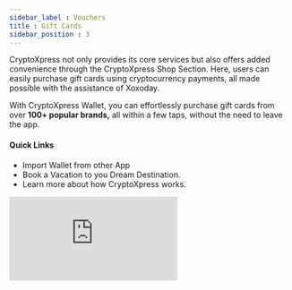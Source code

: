 ```yaml
---
sidebar_label : Vouchers
title : Gift Cards
sidebar_position : 3
---
```

<!--IMPORTS-->


<!--BODY-->

<div className="overview-header">
  <div>
    <p>
      <span className="font-bold text-xl ">CryptoXpress </span> not only provides its core services but also offers added convenience through the CryptoXpress Shop Section. Here, users can easily purchase gift cards using cryptocurrency payments, all made possible with the assistance of <span className="font-bold text-md ">Xoxoday.</span>
    </p>
    <p>
      With CryptoXpress Wallet, you can effortlessly purchase gift cards from over <b>100+ popular brands,</b> all within a few taps, without the need to leave the app.
    </p>
    <h4>Quick Links</h4>
    <ul>
      <li>
        <Link to="/schema/quickstart">
          Import Wallet from other App
        </Link>
      </li>
      <li>
        <Link to="/getting-started/how-it-works/index">Book a Vacation to you Dream Destination.</Link>
      </li>
      <li>
        <Link to="/getting-started/how-it-works/index">Learn more about how CryptoXpress works.</Link>
      </li>
    </ul>
  </div>
  <iframe
    src="https://www.youtube.com/embed/pHqP_CqIo-8?si=5xCO0JVVwEB_--80"
    frameBorder="0"
    allow="accelerometer; autoplay; encrypted-media; gyroscope; picture-in-picture"
    allowFullScreen />
</div>


## Purchasing Gift Cards: A Step-by-Step Guide

Getting your hands on <b>gift cards</b> via the <b>CryptoXpress app</b> is an absolute breeze! In just a few <b>simple steps,</b> you'll be able to snag those <b>fantastic</b> gift cards you desire.

1. Simply launch the <b>CryptoXpress App</b> and head straight to the <b>Gift Cards</b> Tab within the <b>Shop Section.</b>

<center>
<img src={Banner1} width="270" />
</center>

2. Explore the <b>Gift Cards</b> Tab and get ready to choose from a <b>delightful selection</b> of over <b>50</b> amazing <b>gift card options!</b>

<center>
<img src={Banner2} width="270" />
</center>

3. Once you tap the <b>Buy Now</b> button, your chosen card gets whisked away to your <b>cart,</b> where you can proceed to the <b>checkout!</b>

<center>
    <div className="items-center">
        <img src={Banner3} width="270" style={{"margin" : "5px 10px 5px 5px"}} />
        <img src={Banner6} width="270" style={{"margin" : "5px 5px 5px 10px"}}/>
    </div>
</center>

4. Upon completing your <b>payment successfully,</b> you'll be met with an <b>exhilarating success</b> message!

<center>
<img src={Banner7} width="270" />
</center>

5. Once you've completed your <b>checkout,</b> Head over to <b>"My Orders"</b> to find all the fantastic <b>gift cards</b> you've just snagged.

<center>
<img src={Banner4} width="270" />
</center>

6. On the <b>My Orders</b> Page, get ready to discover and relish all the <b>fantastic gift cards</b> you've snagged! 🎉

<center>
<img src={Banner5} width="270" />
</center>

